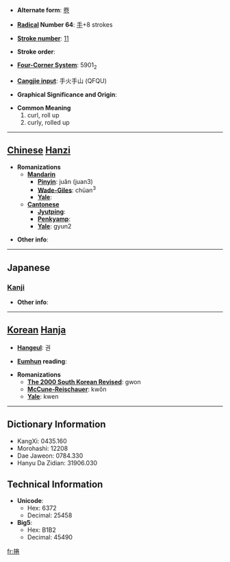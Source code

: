 * '''Alternate form''': [[卷]]

* '''[[Wiktionary:Chinese radical index| Radical]] Number 64''': [[Wiktionary:Chinese radical index 手|手]]+8 strokes

* '''[[Wiktionary:Chinese total strokes index|Stroke number]]''': [[Wiktionary:Chinese total strokes index 11|11]]

* '''Stroke order''': 

* '''[[Wiktionary:Chinese four corner index|Four-Corner System]]''': 5901<sub>2</sub>

* '''[[Wiktionary:Chinese Cangjie index|Cangjie input]]''': 手火手山 (QFQU)

* '''Graphical Significance and Origin''': 

* '''Common Meaning'''
*#curl, roll up
*# curly, rolled up


----

== [[Chinese]] [[Hanzi]] ==

* '''Romanizations'''
** '''[[Mandarin]]'''
*** '''[[Pinyin]]''': juǎn (juan3)
*** '''[[Wade-Giles]]''': chüan<sup>3</sup>
*** '''[[Yale]]''': 
** '''[[Cantonese]]'''
*** '''[[Jyutping]]''':
*** '''[[Penkyamp]]''': 
*** '''[[Yale]]''': gyun2

* '''Other info''': 

----

==Japanese==
===[[Kanji]]===
{{kanji|on readings=[[けん]] (ken)
|kun readings=[[まく]] (maku)
}}

* '''Other info''':  

----

== [[Korean]] [[Hanja]] ==

* '''[[Hangeul]]''': 권

* '''[[Eumhun]] reading''': 

* '''Romanizations'''
** '''[[The 2000 South Korean Revised Romanization|The 2000 South Korean Revised]]''': gwon
** '''[[McCune-Reischauer]]''': kwŏn
** '''[[Yale]]''': kwen

----

== Dictionary Information ==

* KangXi: 0435.160
* Morohashi: 12208
* Dae Jaweon: 0784.330
* Hanyu Da Zidian: 31906.030

== Technical Information ==

* '''Unicode''':
** Hex: 6372
** Decimal: 25458
* '''Big5''':
** Hex: B1B2
** Decimal: 45490

[[fr:捲]]